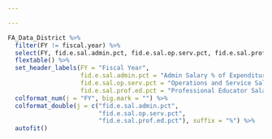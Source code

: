 ```yaml
---

---
```



```r

FA_Data_District %>% 
  filter(FY != fiscal.year) %>% 
  select(FY, fid.e.sal.admin.pct, fid.e.sal.op.serv.pct, fid.e.sal.prof.ed.pct) %>% 
  flextable() %>% 
  set_header_labels(FY = "Fiscal Year",
                    fid.e.sal.admin.pct = "Admin Salary % of Expenditure",
                    fid.e.sal.op.serv.pct = "Operations and Service Salary % of Expenditure",
                    fid.e.sal.prof.ed.pct = "Professional Educator Salary % of Expenditure") %>%
  colformat_num(j = "FY", big.mark = "") %>%
  colformat_double(j = c("fid.e.sal.admin.pct",
                         "fid.e.sal.op.serv.pct",
                         "fid.e.sal.prof.ed.pct"), suffix = "%") %>% 
  autofit()



```






